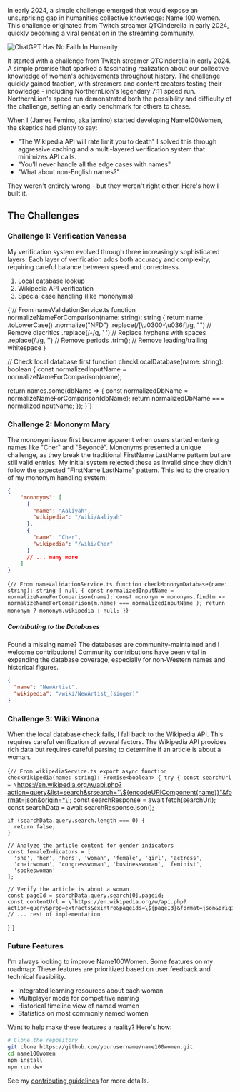 
In early 2024, a simple challenge emerged that would expose an unsurprising gap in humanities collective knowledge: Name 100 women. <Note number={1}>This challenge originated from Twitch streamer QTCinderella in early 2024, quickly becoming a viral sensation in the streaming community.</Note>

![ChatGPT Has No Faith In Humanity](chatgptnofaith.png)

It started with a challenge from Twitch streamer QTCinderella in early 2024. A simple premise that sparked a fascinating realization about our collective knowledge of women's achievements throughout history. The challenge quickly gained traction, with streamers and content creators testing their knowledge - including NorthernLion's legendary 7:11 speed run. <Note number={2}>NorthernLion's speed run demonstrated both the possibility and difficulty of the challenge, setting an early benchmark for others to chase.</Note>

When I (James Femino, aka jamino) started developing Name100Women, the skeptics had plenty to say:

- "The Wikipedia API will rate limit you to death" <Note number={3}>I solved this through aggressive caching and a multi-layered verification system that minimizes API calls.</Note>
- "You'll never handle all the edge cases with names"
- "What about non-English names?"

They weren't entirely wrong - but they weren't right either. Here's how I built it.

## The Challenges

### Challenge 1: Verification Vanessa

My verification system evolved through three increasingly sophisticated layers: <Note number={4}>Each layer of verification adds both accuracy and complexity, requiring careful balance between speed and correctness.</Note>

1. Local database lookup
2. Wikipedia API verification
3. Special case handling (like mononyms)

<CodeBlock title="Core Name Validation Implementation" language="typescript">{`// From nameValidationService.ts
function normalizeNameForComparison(name: string): string {
  return name
    .toLowerCase()
    .normalize("NFD")
    .replace(/[\u0300-\u036f]/g, "")  // Remove diacritics
    .replace(/-/g, ' ')               // Replace hyphens with spaces
    .replace(/\./g, '')              // Remove periods
    .trim();                          // Remove leading/trailing whitespace
}

// Check local database first
function checkLocalDatabase(name: string): boolean {
  const normalizedInputName = normalizeNameForComparison(name);
  
  return names.some(dbName => {
    const normalizedDbName = normalizeNameForComparison(dbName);
    return normalizedDbName === normalizedInputName;
  });
}`}</CodeBlock>

### Challenge 2: Mononym Mary

The mononym issue first became apparent when users started entering names like "Cher" and "Beyoncé". <Note number={5}>Mononyms presented a unique challenge, as they break the traditional FirstName LastName pattern but are still valid entries.</Note> My initial system rejected these as invalid since they didn't follow the expected "FirstName LastName" pattern. This led to the creation of my mononym handling system:

```json
{
    "mononyms": [
      {
        "name": "Aaliyah",
        "wikipedia": "/wiki/Aaliyah"
      },
      {
        "name": "Cher",
        "wikipedia": "/wiki/Cher"
      }
      // ... many more
    ]
}
```

<CodeBlock title="Mononym Validation Logic" language="typescript">{`// From nameValidationService.ts
function checkMononymDatabase(name: string): string | null {
  const normalizedInputName = normalizeNameForComparison(name);
  const mononym = mononyms.find(m => 
    normalizeNameForComparison(m.name) === normalizedInputName
  );
  return mononym ? mononym.wikipedia : null;
}`}</CodeBlock>

##### Contributing to the Databases

Found a missing name? The databases are community-maintained and I welcome contributions! <Note number={6}>Community contributions have been vital in expanding the database coverage, especially for non-Western names and historical figures.</Note>

```json
{
  "name": "NewArtist",
  "wikipedia": "/wiki/NewArtist_(singer)"
}
```

### Challenge 3: Wiki Winona

When the local database check fails, I fall back to the Wikipedia API. This requires careful verification of several factors. <Note number={7}>The Wikipedia API provides rich data but requires careful parsing to determine if an article is about a woman.</Note>

<CodeBlock title="Wikipedia Verification Implementation" language="typescript">{`// From wikipediaService.ts
export async function checkWikipedia(name: string): Promise<boolean> {
  try {
    const searchUrl = \`https://en.wikipedia.org/w/api.php?action=query&list=search&srsearch="\${encodeURIComponent(name)}"&format=json&origin=*\`;
    const searchResponse = await fetch(searchUrl);
    const searchData = await searchResponse.json();

    if (searchData.query.search.length === 0) {
      return false;
    }

    // Analyze the article content for gender indicators
    const femaleIndicators = [
      'she', 'her', 'hers', 'woman', 'female', 'girl', 'actress',
      'chairwoman', 'congresswoman', 'businesswoman', 'feminist',
      'spokeswoman'
    ];

    // Verify the article is about a woman
    const pageId = searchData.query.search[0].pageid;
    const contentUrl = \`https://en.wikipedia.org/w/api.php?action=query&prop=extracts&exintro&pageids=\${pageId}&format=json&origin=*\`;
    // ... rest of implementation
}`}</CodeBlock>

### Future Features

I'm always looking to improve Name100Women. Some features on my roadmap: <Note number={8}>These features are prioritized based on user feedback and technical feasibility.</Note>

- Integrated learning resources about each woman
- Multiplayer mode for competitive naming
- Historical timeline view of named women
- Statistics on most commonly named women

Want to help make these features a reality? Here's how:

```bash
# Clone the repository
git clone https://github.com/yourusername/name100women.git
cd name100women
npm install
npm run dev
```

See my [contributing guidelines](placeholder_link) for more details. 